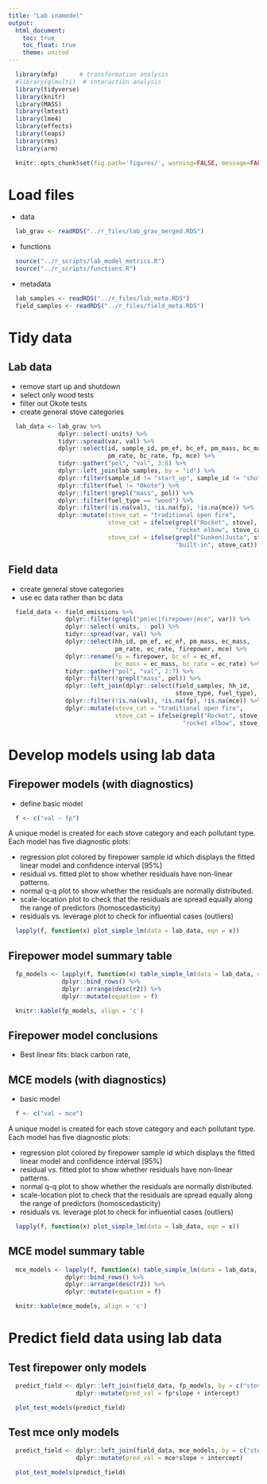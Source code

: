 ```yaml
---
title: "Lab inamodel"
output:
  html_document:
    toc: true
    toc_float: true
    theme: united
---
```


```r
  library(mfp)      # transformation analysis
  #library(glmulti)  # interaction analysis
  library(tidyverse)
  library(knitr)
  library(MASS)
  library(lmtest)
  library(lme4)
  library(effects)
  library(leaps)
  library(rms) 
  library(arm)
```

```r
  knitr::opts_chunk$set(fig.path='figures/', warning=FALSE, message=FALSE, cache=FALSE)
```

# Load files

* data

```r
  lab_grav <- readRDS("../r_files/lab_grav_merged.RDS")
```

* functions

```r
  source("../r_scripts/lab_model_metrics.R")
  source("../r_scripts/functions.R")
```

* metadata

```r
  lab_samples <- readRDS("../r_files/lab_meta.RDS")
  field_samples <- readRDS("../r_files/field_meta.RDS")
```

# Tidy data

## Lab data

* remove start up and shutdown
* select only wood tests
* filter out Okote tests
* create general stove categories

```r
  lab_data <- lab_grav %>%
              dplyr::select(-units) %>%
              tidyr::spread(var, val) %>% 
              dplyr::select(id, sample_id, pm_ef, bc_ef, pm_mass, bc_mass,
                            pm_rate, bc_rate, fp, mce) %>%
              tidyr::gather("pol", "val", 3:8) %>%
              dplyr::left_join(lab_samples, by = "id") %>%
              dplyr::filter(sample_id != "start_up", sample_id != "shutdown") %>% 
              dplyr::filter(fuel != "Okote") %>%
              dplyr::filter(!grepl("mass", pol)) %>%
              dplyr::filter(fuel_type == "wood") %>%
              dplyr::filter(!is.na(val), !is.na(fp), !is.na(mce)) %>%
              dplyr::mutate(stove_cat = "traditional open fire",
                            stove_cat = ifelse(grepl("Rocket", stove),
                                               "rocket elbow", stove_cat),
                            stove_cat = ifelse(grepl("Sunken|Justa", stove),
                                               "built-in", stove_cat))
```

## Field data

* create general stove categories
* use ec data rather than bc data

```r
  field_data <- field_emissions %>%
                dplyr::filter(grepl("pm|ec|firepower|mce", var)) %>%
                dplyr::select(-units, - pol) %>%
                tidyr::spread(var, val) %>%
                dplyr::select(hh_id, pm_ef, ec_ef, pm_mass, ec_mass,
                              pm_rate, ec_rate, firepower, mce) %>%
                dplyr::rename(fp = firepower, bc_ef = ec_ef,
                              bc_mass = ec_mass, bc_rate = ec_rate) %>%
                tidyr::gather("pol", "val", 2:7) %>%
                dplyr::filter(!grepl("mass", pol)) %>%
                dplyr::left_join(dplyr::select(field_samples, hh_id,
                                               stove_type, fuel_type), by = "hh_id") %>%
                dplyr::filter(!is.na(val), !is.na(fp), !is.na(mce)) %>%
                dplyr::mutate(stove_cat = "traditional open fire",
                              stove_cat = ifelse(grepl("Rocket", stove_type),
                                                 "rocket elbow", stove_cat))
```

# Develop models using lab data

## Firepower models (with diagnostics)

* define basic model

```r
  f <- c("val ~ fp")
```

A unique model is created for each stove category and each pollutant type. Each model has five diagnostic plots:

* regression plot colored by firepower sample id which displays the fitted linear model and confidence interval [95%]
* residual vs. fitted plot to show whether residuals have non-linear patterns.
* normal q-q plot to show whether the residuals are normally distributed. 
* scale-location plot to check that the residuals are spread equally along the range of predictors (homoscedasticity)
* residuals vs. leverage plot to check for influential cases (outliers)

```r
  lapply(f, function(x) plot_simple_lm(data = lab_data, eqn = x))
```

## Firepower model summary table

```r
  fp_models <- lapply(f, function(x) table_simple_lm(data = lab_data, eqn = x)) %>%
               dplyr::bind_rows() %>%
               dplyr::arrange(desc(r2)) %>%
               dplyr::mutate(equation = f)
```

```r
  knitr::kable(fp_models, align = 'c')
```

## Firepower model conclusions
* Best linear fits: black carbon rate, 

## MCE models (with diagnostics)

* basic model

```r
  f <- c("val ~ mce")
```

A unique model is created for each stove category and each pollutant type. Each model has five diagnostic plots:

* regression plot colored by firepower sample id which displays the fitted linear model and confidence interval [95%]
* residual vs. fitted plot to show whether residuals have non-linear patterns.
* normal q-q plot to show whether the residuals are normally distributed. 
* scale-location plot to check that the residuals are spread equally along the range of predictors (homoscedasticity)
* residuals vs. leverage plot to check for influential cases (outliers)

```r
  lapply(f, function(x) plot_simple_lm(data = lab_data, eqn = x))
```

## MCE model summary table

```r
  mce_models <- lapply(f, function(x) table_simple_lm(data = lab_data, eqn = x)) %>%
                dplyr::bind_rows() %>%
                dplyr::arrange(desc(r2)) %>%
                dplyr::mutate(equation = f)
```

```r
  knitr::kable(mce_models, align = 'c')
```

# Predict field data using lab data

## Test firepower only models

```r
  predict_field <- dplyr::left_join(field_data, fp_models, by = c("stove_cat", "pol")) %>%
                   dplyr::mutate(pred_val = fp*slope + intercept)
```

```r
  plot_test_models(predict_field)
```

## Test mce only models

```r
  predict_field <- dplyr::left_join(field_data, mce_models, by = c("stove_cat", "pol")) %>%
                   dplyr::mutate(pred_val = mce*slope + intercept)
```

```r
  plot_test_models(predict_field)
```

